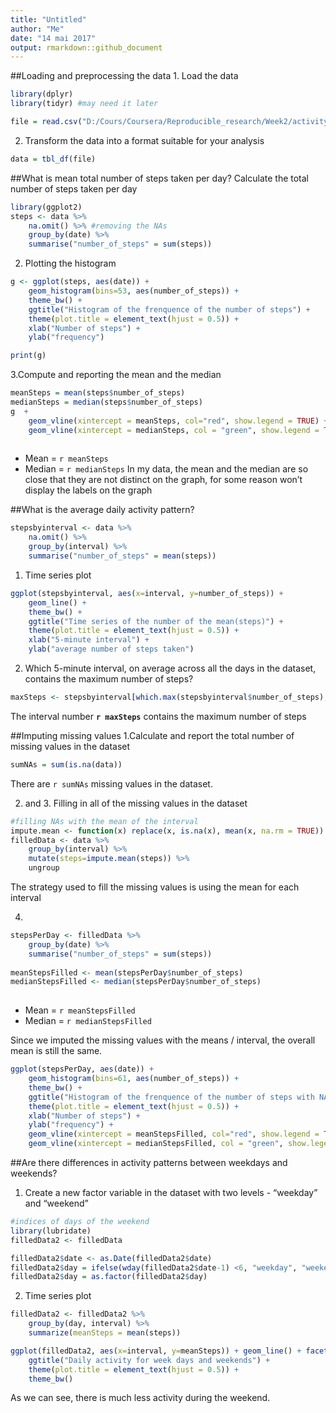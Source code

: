 ```yaml
---
title: "Untitled"
author: "Me"
date: "14 mai 2017"
output: rmarkdown::github_document
---
```

##Loading and preprocessing the data
1. Load the data
```r
library(dplyr)
library(tidyr) #may need it later

file = read.csv("D:/Cours/Coursera/Reproducible_research/Week2/activity.csv")
```
2. Transform the data into a format suitable for your analysis
```r
data = tbl_df(file)
```


##What is mean total number of steps taken per day?
Calculate the total number of steps taken per day
```r
library(ggplot2)
steps <- data %>% 
    na.omit() %>% #removing the NAs
    group_by(date) %>%
    summarise("number_of_steps" = sum(steps))
```

2. Plotting the histogram
```r
g <- ggplot(steps, aes(date)) + 
    geom_histogram(bins=53, aes(number_of_steps)) + 
    theme_bw() +
    ggtitle("Histogram of the frenquence of the number of steps") + 
    theme(plot.title = element_text(hjust = 0.5)) +
    xlab("Number of steps") + 
    ylab("frequency")

print(g)
```

3.Compute and reporting the mean and the median
```r
meanSteps = mean(steps$number_of_steps)
medianSteps = median(steps$number_of_steps)
g  +
    geom_vline(xintercept = meanSteps, col="red", show.legend = TRUE) +
    geom_vline(xintercept = medianSteps, col = "green", show.legend = TRUE) 
    
```

* Mean = `r meanSteps`
* Median = `r medianSteps`
In my data, the mean and the median are so close that they are not distinct on the graph, for some reason won't display the labels on the graph

##What is the average daily activity pattern?
```r
stepsbyinterval <- data %>%
    na.omit() %>%
    group_by(interval) %>%
    summarise("number_of_steps" = mean(steps))
```

1. Time series plot
```r
ggplot(stepsbyinterval, aes(x=interval, y=number_of_steps)) +
    geom_line() +
    theme_bw() + 
    ggtitle("Time series of the number of the mean(steps)") + 
    theme(plot.title = element_text(hjust = 0.5)) +
    xlab("5-minute interval") +
    ylab("average number of steps taken") 
```

2. Which 5-minute interval, on average across all the days in the dataset, contains the maximum number of steps?
```r
maxSteps <- stepsbyinterval[which.max(stepsbyinterval$number_of_steps), 1]
```
The interval number **`r maxSteps`** contains the maximum number of steps


##Imputing missing values
1.Calculate and report the total number of missing values in the dataset
```r
sumNAs = sum(is.na(data))
```
There are `r sumNAs` missing values in the dataset.

2. and 3. Filling in all of the missing values in the dataset
```r
#filling NAs with the mean of the interval
impute.mean <- function(x) replace(x, is.na(x), mean(x, na.rm = TRUE))
filledData <- data %>%
    group_by(interval) %>%
    mutate(steps=impute.mean(steps)) %>%
    ungroup
```
The strategy used to fill the missing values is using the mean for each interval


4.
```r

stepsPerDay <- filledData %>%
    group_by(date) %>%
    summarise("number_of_steps" = sum(steps))
    
meanStepsFilled <- mean(stepsPerDay$number_of_steps)
medianStepsFilled <- median(stepsPerDay$number_of_steps)
    
```
* Mean = `r meanStepsFilled`
* Median = `r medianStepsFilled`

Since we imputed the missing values with the means / interval, the overall mean is still the same.

```r
ggplot(stepsPerDay, aes(date)) + 
    geom_histogram(bins=61, aes(number_of_steps)) + 
    theme_bw() +
    ggtitle("Histogram of the frenquence of the number of steps with NA imputed") + 
    theme(plot.title = element_text(hjust = 0.5)) +
    xlab("Number of steps") + 
    ylab("frequency") +
    geom_vline(xintercept = meanStepsFilled, col="red", show.legend = TRUE) +
    geom_vline(xintercept = medianStepsFilled, col = "green", show.legend = TRUE) 
```


##Are there differences in activity patterns between weekdays and weekends?

1. Create a new factor variable in the dataset with two levels - "weekday" and "weekend"
```r
#indices of days of the weekend
library(lubridate)
filledData2 <- filledData

filledData2$date <- as.Date(filledData2$date) 
filledData2$day = ifelse(wday(filledData2$date-1) <6, "weekday", "weekend")
filledData2$day = as.factor(filledData2$day)

```
2. Time series plot
```r

filledData2 <- filledData2 %>%
    group_by(day, interval) %>%
    summarize(meanSteps = mean(steps))

ggplot(filledData2, aes(x=interval, y=meanSteps)) + geom_line() + facet_grid(day ~.) + ylab("Average number of steps") +
    ggtitle("Daily activity for week days and weekends") + 
    theme(plot.title = element_text(hjust = 0.5)) + 
    theme_bw()
```

As we can see, there is much less activity during the weekend.
